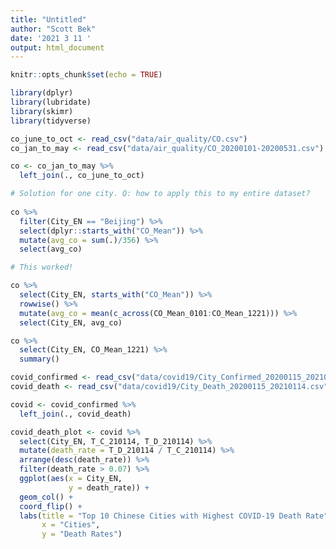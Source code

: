 ```yaml
---
title: "Untitled"
author: "Scott Bek"
date: '2021 3 11 '
output: html_document
---
```


```r
knitr::opts_chunk$set(echo = TRUE)

library(dplyr)
library(lubridate)
library(skimr)
library(tidyverse)
```

```r
co_june_to_oct <- read_csv("data/air_quality/CO.csv")
co_jan_to_may <- read_csv("data/air_quality/CO_20200101-20200531.csv")

co <- co_jan_to_may %>% 
  left_join(., co_june_to_oct)

# Solution for one city. Q: how to apply this to my entire dataset? 
     
co %>% 
  filter(City_EN == "Beijing") %>% 
  select(dplyr::starts_with("CO_Mean")) %>% 
  mutate(avg_co = sum(.)/356) %>% 
  select(avg_co)

# This worked!

co %>% 
  select(City_EN, starts_with("CO_Mean")) %>% 
  rowwise() %>% 
  mutate(avg_co = mean(c_across(CO_Mean_0101:CO_Mean_1221))) %>% 
  select(City_EN, avg_co)

co %>% 
  select(City_EN, CO_Mean_1221) %>% 
  summary()
```
```r
covid_confirmed <- read_csv("data/covid19/City_Confirmed_20200115_20210114.csv")
covid_death <- read_csv("data/covid19/City_Death_20200115_20210114.csv")

covid <- covid_confirmed %>% 
  left_join(., covid_death)

covid_death_plot <- covid %>% 
  select(City_EN, T_C_210114, T_D_210114) %>% 
  mutate(death_rate = T_D_210114 / T_C_210114) %>% 
  arrange(desc(death_rate)) %>% 
  filter(death_rate > 0.07) %>% 
  ggplot(aes(x = City_EN,
             y = death_rate)) +
  geom_col() +
  coord_flip() +
  labs(title = "Top 10 Chinese Cities with Highest COVID-19 Death Rate",
       x = "Cities",
       y = "Death Rates")
```

